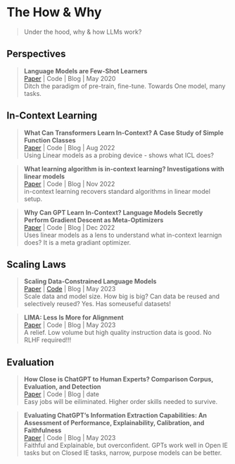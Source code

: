 # The How & Why
> Under the hood, why & how LLMs work?

## Perspectives
> **Language Models are Few-Shot Learners **\
[Paper](https://arxiv.org/abs/2005.14165) | Code | Blog | May 2020 \
Ditch the paradigm of pre-train, fine-tune. Towards One model, many tasks.

## In-Context Learning
> **What Can Transformers Learn In-Context? A Case Study of Simple Function Classes **\
[Paper](https://arxiv.org/abs/2208.01066) | Code | Blog | Aug 2022 \
Using Linear models as a probing device - shows what ICL does?

> **What learning algorithm is in-context learning? Investigations with linear models **\
[Paper](https://arxiv.org/abs/2211.15661) | Code | Blog | Nov 2022 \
in-context learning recovers standard algorithms in linear model setup. 

> **Why Can GPT Learn In-Context? Language Models Secretly Perform Gradient Descent as Meta-Optimizers **\
[Paper](https://arxiv.org/abs/2212.10559v2) | Code | Blog | Dec 2022 \
Uses linear models as a lens to understand what in-context learnign does? It is a meta gradiant optimizer.

## Scaling Laws

> **Scaling Data-Constrained Language Models **\
[Paper](https://arxiv.org/abs/2305.16264) | [Code](https://github.com/huggingface/datablations) | Blog | May 2023 \
Scale data and model size. How big is big? Can data be reused and selectively reused? Yes. Has someuseful datasets! 

> **LIMA: Less Is More for Alignment **\
[Paper](https://arxiv.org/abs/2305.11206) | Code | Blog | May 2023 \
A relief. Low volume but high quality instruction data is good. No RLHF required!!!

## Evaluation
> **How Close is ChatGPT to Human Experts? Comparison Corpus, Evaluation, and Detection **\
[Paper](https://arxiv.org/abs/2301.07597) | Code | Blog | date \
Easy jobs will be eiliminated. Higher order skills needed to survive. 

> **Evaluating ChatGPT's Information Extraction Capabilities: An Assessment of Performance, Explainability, Calibration, and Faithfulness **\
[Paper](https://arxiv.org/abs/2304.11633) | Code | Blog | May 2023 \
Faithful and Explainable, but overconfident. GPTs work well in Open IE tasks but on Closed IE tasks, narrow, purpose models can be better.